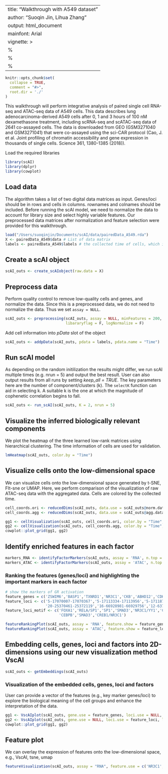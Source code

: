 
---
title: "Walkthrough with A549 dataset"
author: "Suoqin Jin, Lihua Zhang"
output: html_document
mainfont: Arial
vignette: >
  %\VignetteIndexEntry{Integrative analysis of single cell multi-omics data using scAI}
  %\VignetteEngine{knitr::rmarkdown}
  %\VignetteEncoding{UTF-8}
---

```r
knitr::opts_chunk$set(
  collapse = TRUE,
  comment = "#>",
  root.dir = './'
)
```

This walkthrough will perform integrative analysis of paired single cell RNA-seq and ATAC-seq data of A549 cells.
This data describes lung adenocarcinoma-derived A549 cells after 0, 1 and 3 hours of 100 nM dexamethasone treatment, including scRNA-seq and scATAC-seq data of 2641 co-assayed cells.
The data is downloaded from GEO (GSM3271040 and GSM3271041) that were co-assayed using the sci-CAR protocol (Cao, J. et al. Joint profiling of chromatin accessibility and gene expression in thousands of single cells. Science 361, 1380-1385 (2018)).


Load the required libraries
```r
library(scAI)
library(dplyr)
library(cowplot)
```

## Load data
The algorithm takes a list of two digital data matrices as input. Genes/loci should be in rows and cells in columns. rownames and colnames should be included. Before running the scAI model, we need to normalize the data to account for library size and select highly variable features. Our preprocessed data matrices after normalization and feature selection were provided for this walkthrough.

```r
load("/Users/suoqinjin/Documents/scAI/data/pairedData_A549.rda")
X <- pairedData_A549$data # List of data matrix
labels <- pairedData_A549$labels # the collected time of cells, which is used for validation
```

## Create a scAI object
```r
scAI_outs <- create_scAIobject(raw.data = X)
```

## Preprocess data
Perform quality control to remove low-quality cells and genes, and normalize the data.
Since this is a preprocessed data, we do not need to normalize the data. Thus we set `assay = NULL`.

```r
scAI_outs <- preprocessing(scAI_outs, assay = NULL, minFeatures = 200, minCells = 1,
                           libararyflag = F, logNormalize = F)

```

Add cell information into *pData* slot of the object
```r
scAI_outs <- addpData(scAI_outs, pdata = labels, pdata.name = "Time")
```

## Run scAI model
As depending on the random initilization the results might differ, we run scAI multiple times (e.g. nrun = 5) and output the best result. User can also output results from all runs by setting *keep_all = TRUE*. The key parameters here are the number of component/clusters (k). The `selectK` function can aid in selecting k. A suitable k is the one at which the magnitude of cophenetic correlation begins to fall.
```r
scAI_outs <- run_scAI(scAI_outs, K = 2, nrun = 5)

```

## Visualize the inferred biologically relevant components
We plot the heatmap of the three learned low-rank matrices using hierarchical clustering. The time information of cells are used for validation.
```r
lmHeatmap(scAI_outs, color.by = "Time")

```

## Visualize cells onto the low-dimensional space
We can visualize cells onto the low-dimensional space generated by t-SNE, FIt-sne or UMAP.
Here, we perform comparison of the visualization of raw ATAC-seq data with the aggregated data. Cells are colored by the collected time.
```r
cell_coords.ori <- reducedDims(scAI_outs, data.use = scAI_outs@norm.data$ATAC, do.scale = F, method = "tsne", return.object = F)
cell_coords.agg <- reducedDims(scAI_outs, data.use = scAI_outs@agg.data, do.scale = F, method = "tsne", return.object = F)

gg1 <- cellVisualization(scAI_outs, cell_coords.ori, color.by = "Time",show.legend = F, title = "scATAC-seq")
gg2 <- cellVisualization(scAI_outs, cell_coords.agg, color.by = "Time", ylabel = NULL, title = "Aggregated scATAC-seq")
cowplot::plot_grid(gg1, gg2)

```

## Identify enriched features in each factor
```r
markers_RNA <- identifyFactorMarkers(scAI_outs, assay = 'RNA', n.top = 5)
markers_ATAC <- identifyFactorMarkers(scAI_outs, assay = 'ATAC', n.top = 5)

```

### Ranking the features (genes/loci) and highlighting the important markers in each factor
```r
# show the markers of GR activation
feature_genes = c('ZSWIM6','BASP1','TXNRD1','NR3C1','CKB','ABHD12','CDH16','NFKBIA','PER1','SCNN1A');
feature_loci <- c('5-17070007-17070367','5-17113334-17113956','5-17118743-17119143','5-17189512-17190061','5-17216210-17217826','5-17249185-17249758',
                  '20-25370461-25372119','16-66928981-66929756','12-6376107-6377003')
feature_loci_motif <- c('FOXA1','RELA/SP1','SP1','SMAD3','NR3C1/YY1','CEBPB/GATA3',
                        'CEBPB','SMAD3','CREB1/NR3C1')

featureRankingPlot(scAI_outs, assay = 'RNA', feature.show = feature_genes, top.p = 0.5, ylabel = "Gene score")
featureRankingPlot(scAI_outs, assay = 'ATAC', feature.show = feature_loci, feature.show.names = feature_loci_motif, top.p = 0.5, ylabel = "Locus score")
```

## Embedding cells, genes, loci and factors into 2D-dimensions using our new visualization method VscAI

```r
scAI_outs <- getEmbeddings(scAI_outs)

```

### Visualization of the embedded cells, genes, loci and factors
User can provide a vector of the features (e.g., key marker genes/loci) to explore the biological meaning of the cell groups and enhance the interpretation of the data. 
```r
gg1 <- VscAIplot(scAI_outs, gene.use = feature_genes, loci.use = NULL, loci.use.names = NULL, color.by = "Time")
gg2 <- VscAIplot(scAI_outs, gene.use = NULL, loci.use = feature_loci, loci.use.names = feature_loci_motif, color.by = "Time")
cowplot::plot_grid(gg1, gg2)
```

## Feature plot
We can overlay the expression of features onto the low-dimensional space, e.g., VscAI, tsne, umap
```r
featureVisualization(scAI_outs, assay = "RNA", feature.use = c('NR3C1','CKB','ABHD12','NFKBIA'),  method = "VscAI", nCol = 4, cell.size = 0.1, show.legend = F, show.legend.combined = T)
```


